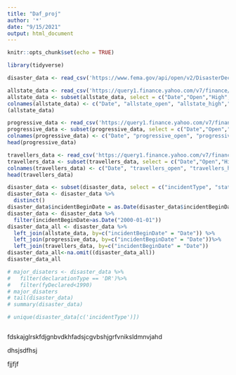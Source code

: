 ---
title: "Daf_proj"
author: '*'
date: "9/15/2021"
output: html_document
---

```{r setup, include=FALSE}
knitr::opts_chunk$set(echo = TRUE)
```

```{r import library}
library(tidyverse)
```

```{r}
disaster_data <- read_csv('https://www.fema.gov/api/open/v2/DisasterDeclarationsSummaries.csv')
```

```{r}
allstate_data <- read_csv('https://query1.finance.yahoo.com/v7/finance/download/ALL?period1=944006400&period2=1631664000&interval=1d&events=history&includeAdjustedClose=true')
allstate_data <- subset(allstate_data, select = c("Date","Open","High","Low","Close"))
colnames(allstate_data) <- c("Date", "allstate_open", "allstate_high","allstate_low","allstate_close")
(allstate_data)
```

```{r}
progressive_data <- read_csv('https://query1.finance.yahoo.com/v7/finance/download/PGR?period1=944006400&period2=1631664000&interval=1d&events=history&includeAdjustedClose=true')
progressive_data <- subset(progressive_data, select = c("Date","Open","High","Low","Close"))
colnames(progressive_data) <- c("Date", "progressive_open", "progressive_high","progressive_low","progressive_close")
head(progressive_data)
```

```{r}
travellers_data <- read_csv('https://query1.finance.yahoo.com/v7/finance/download/TRV?period1=944006400&period2=1631664000&interval=1d&events=history&includeAdjustedClose=true')
travellers_data <- subset(travellers_data, select = c("Date","Open","High","Low","Close"))
colnames(travellers_data) <- c("Date", "travellers_open", "travellers_high","travellers_low","travellers_close")
head(travellers_data)
```

```{r}
disaster_data <- subset(disaster_data, select = c("incidentType", "state", "declarationType","fyDeclared", "declarationDate", "incidentBeginDate", "incidentEndDate", "disasterCloseoutDate"))
disaster_data <- disaster_data %>%
  distinct()
disaster_data$incidentBeginDate = as.Date(disaster_data$incidentBeginDate)
disaster_data <- disaster_data %>%
  filter(incidentBeginDate>as.Date("2000-01-01"))
disaster_data_all <- disaster_data %>% 
  left_join(allstate_data, by=c("incidentBeginDate" = "Date")) %>%
  left_join(progressive_data, by=c("incidentBeginDate" = "Date"))%>%
  left_join(travellers_data, by=c("incidentBeginDate" = "Date"))
disaster_data_all<-na.omit((disaster_data_all))
disaster_data_all
```

```{r}
# major_disaters <- disaster_data %>%
#   filter(declarationType == 'DR')%>%
#   filter(fyDeclared<1990)
# major_disaters
# tail(disaster_data)
# summary(disaster_data)

```
```{r}
# unique(disaster_data[c('incidentType')])
```

```{r}

```

fdskajglrskfdjgnbvdkhfadsjcgvbshjgrfvniksldmnvjahd


dhsjsdfhsj






fjjfjf


